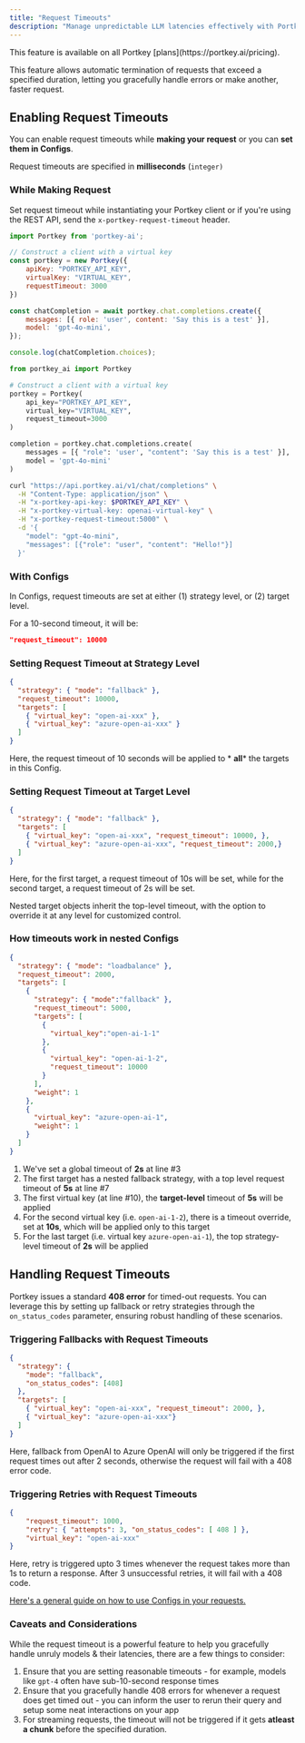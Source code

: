 ```yaml
---
title: "Request Timeouts"
description: "Manage unpredictable LLM latencies effectively with Portkey's **Request Timeouts**."
---
```


<Info>
  This feature is available on all Portkey [plans](https://portkey.ai/pricing).
</Info>

 This feature allows automatic termination of requests that exceed a specified duration, letting you gracefully handle errors or make another, faster request.

## Enabling Request Timeouts

You can enable request timeouts while **making your request** or you can **set them in Configs**.

Request timeouts are specified in **milliseconds** (`integer)`

### While Making Request

Set request timeout while instantiating your Portkey client or if you're using the REST API, send the `x-portkey-request-timeout` header.


<Tabs>
  <Tab title="NodeJS">

```js
import Portkey from 'portkey-ai';

// Construct a client with a virtual key
const portkey = new Portkey({
    apiKey: "PORTKEY_API_KEY",
    virtualKey: "VIRTUAL_KEY",
    requestTimeout: 3000
})

const chatCompletion = await portkey.chat.completions.create({
    messages: [{ role: 'user', content: 'Say this is a test' }],
    model: 'gpt-4o-mini',
});

console.log(chatCompletion.choices);
```
  </Tab>
  <Tab title="Python">

```py
from portkey_ai import Portkey

# Construct a client with a virtual key
portkey = Portkey(
    api_key="PORTKEY_API_KEY",
    virtual_key="VIRTUAL_KEY",
    request_timeout=3000
)

completion = portkey.chat.completions.create(
    messages = [{ "role": 'user', "content": 'Say this is a test' }],
    model = 'gpt-4o-mini'
)
```
  </Tab>
<Tab title="cURL">

```sh
curl "https://api.portkey.ai/v1/chat/completions" \
  -H "Content-Type: application/json" \
  -H "x-portkey-api-key: $PORTKEY_API_KEY" \
  -H "x-portkey-virtual-key: openai-virtual-key" \
  -H "x-portkey-request-timeout:5000" \
  -d '{
    "model": "gpt-4o-mini",
    "messages": [{"role": "user", "content": "Hello!"}]
  }'
```
  </Tab>
</Tabs>

### With Configs

In Configs, request timeouts are set at either (1) strategy level, or (2) target level.

For a 10-second timeout, it will be:

```json
"request_timeout": 10000
```

### Setting Request Timeout at Strategy Level


```JSON
{
  "strategy": { "mode": "fallback" },
  "request_timeout": 10000,
  "targets": [
    { "virtual_key": "open-ai-xxx" },
    { "virtual_key": "azure-open-ai-xxx" }
  ]
}
```

Here, the request timeout of 10 seconds will be applied to \* **all**\* the targets in this Config.

### Setting Request Timeout at Target Level

```JSON
{
  "strategy": { "mode": "fallback" },
  "targets": [
    { "virtual_key": "open-ai-xxx", "request_timeout": 10000, },
    { "virtual_key": "azure-open-ai-xxx", "request_timeout": 2000,}
  ]
}
```

Here, for the first target, a request timeout of 10s will be set, while for the second target, a request timeout of 2s will be set.

<Info>
Nested target objects inherit the top-level timeout, with the option to override it at any level for customized control.
</Info>

### How timeouts work in nested Configs


```JSON
{
  "strategy": { "mode": "loadbalance" },
  "request_timeout": 2000,
  "targets": [
    {
      "strategy": { "mode":"fallback" },
      "request_timeout": 5000,
      "targets": [
        {
          "virtual_key":"open-ai-1-1"
        },
        {
          "virtual_key": "open-ai-1-2",
          "request_timeout": 10000
        }
      ],
      "weight": 1
    },
    {
      "virtual_key": "azure-open-ai-1",
      "weight": 1
    }
  ]
}
```

1. We've set a global timeout of **2s** at line #3
2. The first target has a nested fallback strategy, with a top level request timeout of **5s** at line #7
3. The first virtual key (at line #10), the **target-level** timeout of **5s** will be applied
4. For the second virtual key (i.e. `open-ai-1-2`), there is a timeout override, set at **10s**, which will be applied only to this target
5. For the last target (i.e. virtual key `azure-open-ai-1`), the top strategy-level timeout of **2s** will be applied

## Handling Request Timeouts

Portkey issues a standard **408 error** for timed-out requests. You can leverage this by setting up fallback or retry strategies through the `on_status_codes` parameter, ensuring robust handling of these scenarios.

### Triggering Fallbacks with Request Timeouts

```JSON
{
  "strategy": {
    "mode": "fallback",
    "on_status_codes": [408]
  },
  "targets": [
    { "virtual_key": "open-ai-xxx", "request_timeout": 2000, },
    { "virtual_key": "azure-open-ai-xxx"}
  ]
}
```

Here, fallback from OpenAI to Azure OpenAI will only be triggered if the first request times out after 2 seconds, otherwise the request will fail with a 408 error code.

### Triggering Retries with Request Timeouts

```JSON
{
    "request_timeout": 1000,
    "retry": { "attempts": 3, "on_status_codes": [ 408 ] },
    "virtual_key": "open-ai-xxx"
}
```

Here, retry is triggered upto 3 times whenever the request takes more than 1s to return a response. After 3 unsuccessful retries, it will fail with a 408 code.

[Here's a general guide on how to use Configs in your requests.](/product/ai-gateway/configs)

### Caveats and Considerations

While the request timeout is a powerful feature to help you gracefully handle unruly models & their latencies, there are a few things to consider:

1. Ensure that you are setting reasonable timeouts - for example, models like `gpt-4` often have sub-10-second response times
2. Ensure that you gracefully handle 408 errors for whenever a request does get timed out - you can inform the user to rerun their query and setup some neat interactions on your app
3. For streaming requests, the timeout will not be triggered if it gets **atleast a chunk** before the specified duration.
